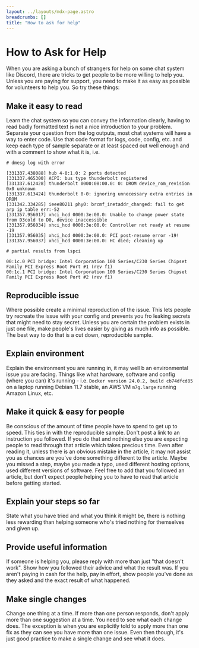 ```yaml
---
layout: ../layouts/mdx-page.astro
breadcrumbs: []
title: "How to ask for help"
---
```


# How to Ask for Help

When you are asking a bunch of strangers for help on some chat system like Discord, there are tricks to get people to be more willing to help you. Unless you are paying for support, you need to make it as easy as possible for volunteers to help you. So try these things:

## Make it easy to read

Learn the chat system so you can convey the information clearly, having to read badly formatted text is not a nice introduction to your problem. Separate your question from the log outputs, most chat systems will have a way to enter code. Use that code format for logs, code, config, etc. and keep each type of sample separate or at least spaced out well enough and with a comment to show what it is, i.e.

```shell
# dmesg log with error

[331337.438088] hub 4-0:1.0: 2 ports detected
[331337.465300] ACPI: bus type thunderbolt registered
[331337.612428] thunderbolt 0000:08:00.0: 0: DROM device_rom_revision 0x0 unknown
[331337.613424] thunderbolt 0-0: ignoring unnecessary extra entries in DROM
[331342.334285] ieee80211 phy0: brcmf_inetaddr_changed: fail to get arp ip table err:-52
[331357.956017] xhci_hcd 0000:3e:00.0: Unable to change power state from D3cold to D0, device inaccessible
[331357.956034] xhci_hcd 0000:3e:00.0: Controller not ready at resume -19
[331357.956035] xhci_hcd 0000:3e:00.0: PCI post-resume error -19!
[331357.956037] xhci_hcd 0000:3e:00.0: HC died; cleaning up

# partial results from lspci

00:1c.0 PCI bridge: Intel Corporation 100 Series/C230 Series Chipset Family PCI Express Root Port #1 (rev f1)
00:1c.1 PCI bridge: Intel Corporation 100 Series/C230 Series Chipset Family PCI Express Root Port #2 (rev f1)
```


## Reproducible issue

Where possible create a minimal reproduction of the issue. This lets people try recreate the issue with your config and prevents you fro leaking secrets that might need to stay secret. Unless you are certain the problem exists in just one file, make people's lives easier by giving as much info as possible. The best way to do that is a cut down, reproducible sample.

## Explain environment

Explain the environment you are running in, it may well b an environmental issue you are facing. Things like what hardware, software and config (where you can) it's running - i.e. `Docker version 24.0.2, build cb74dfcd85` on a laptop running Debian 11.7 stable, an AWS VM `m7g.large` running Amazon Linux, etc.

## Make it quick & easy for people

Be conscious of the amount of time people have to spend to get up to speed. This ties in with the reproducible sample. Don't post a link to an instruction you followed. If you do that and nothing else you are expecting people to read through that article which takes precious time. Even after reading it, unless there is an obvious mistake in the article, it may not assist you as chances are you've done something different to the article. Maybe you missed a step, maybe you made a typo, used different hosting options, used different versions of software. Feel free to add that you followed an article, but don't expect people helping you to have to read that article before getting started.

## Explain your steps so far

State what you have tried and what you think it might be, there is nothing less rewarding than helping someone who's tried nothing for themselves and given up.

## Provide useful information

If someone is helping you, please reply with more than just "that doesn't work". Show how you followed their advice and what the result was. If you aren't paying in cash for the help, pay in effort, show people you've done as they asked and the exact result of what happened.

## Make single changes

Change one thing at a time. If more than one person responds, don't apply more than one suggestion at a time. You need to see what each change does. The exception is when you are explicitly told to apply more than one fix as they can see you have more than one issue. Even then though, it's just good practice to make a single change and see what it does.

